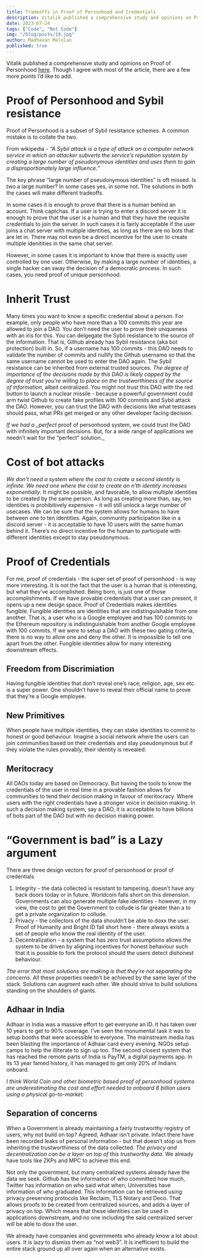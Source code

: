 ---
title: Tradeoffs in Proof of Personhood and Credentials
description: Vitalik published a comprehensive study and opinions on Proof of Personhood here.
date: 2023-07-24
tags: ["Code", "Not Code"]
img: "/blog/posts/19.jpg"
author: Madhavan Malolan
published: true
---

Vitalik published a comprehensive study and opinions on Proof of Personhood [here](https://vitalik.ca/). Though I agree with most of the article, there are a few more points I’d like to add.

# Proof of Personhood and Sybil resistance

Proof of Personhood is a subset of Sybil resistance schemes. A common mistake is to collate the two.

From wikipedia - _“A Sybil attack is a type of attack on a computer network service in which an attacker subverts the service’s reputation system by creating a large number of pseudonymous identities and uses them to gain a disproportionately large influence.”_

The key phrase “large number of pseudonymous identities” is oft missed. Is two a large number? In some cases yes, in some not. The solutions in both the cases will make different tradeoffs.

In some cases it is enough to prove that there is a human behind an account. Think captchas. If a user is trying to enter a discord server it is enough to prove that the user is a human and that they have the requisite credentials to join the server. In such cases it is fairly acceptable if the user joins a chat server with multiple identities, as long as there are no bots that are let in. There may not even be a direct incentive for the user to create multiple idenitities in the same chat server.

However, in some cases it is important to know that there is exactly user controlled by one user. Otherwise, by making a large number of identities, a single hacker can sway the decision of a democratic process. In such cases, you need proof of unique personhood.

# Inherit Trust

Many times you want to know a specific credential about a person. For example, only people who have more than a 100 commits this year are allowed to join a DAO. You don’t need the user to prove their uniqueness with an iris for this. You can delgegate the Sybil resistance to the source of the information. That is, Github already has Sybil resistance (aka bot protection) built in. So, if a username has 100 commits - this DAO needs to validate the number of commits and nullify the Github username so that the same username cannot be used to enter the DAO again. The Sybil resistance can be inherited from external trusted sources. _The degree of importance of the decisions made by this DAO is likely capped by the degree of trust you’re willing to place on the trustworthiness of the source of information_, albeit centralized. You might not trust this DAO with the red button to launch a nuclear missile - because a powerful government could arm twist Github to create fake profiles with 100 commits and Sybil attack the DAO. However, you can trust the DAO with decisions like what testcases should pass, what PRs get merged or any other developer facing decision.

_If we had a \_perfect_ proof of personhood system, we could trust the DAO with infinitely important decisions. But, for a wide range of applications we needn’t wait for the “perfect” solution.\_

# Cost of bot attacks

_We don’t need a system where the cost to create a second identity is infinite. We need one where the cost to create an n’th identity increases exponentially_. It might be possible, and favorable, to allow multiple identities to be created by the same person. As long as creating more than, say, ten identities is prohibitively expensive - it will still unlock a large number of usecases. We can be sure that the system allows for humans to have between one to ten identities. Again, community participation like in a discord server - it is acceptable to have 10 users with the same human behind it. There’s no direct incentive for the human to participate with different identities except to stay pseudonymous.

# Proof of Credentials

For me, proof of credentials - the super set of proof of personhood - is way more interesting. It is not the fact that the user is a human that is interesting, but what they’ve accomplished. Being born, is just one of those accomplishments. If we have provable credentials that a user can present, it opens up a new design space. Proof of Credentials makes identities fungible. Fungible identities are identities that are indistinguishable from one another. That is, a user who is a Google employee and has 100 commits to the Ethereum repository is indistinguishable from another Google employee with 100 commits. If we were to setup a DAO with these two gating criteria, there is no way to allow one and deny the other. It is impossible to tell one apart from the other. Fungible identities allow for many interesting downstream effects.

## Freedom from Discrimiation

Having fungible identities that don’t reveal one’s race, religion, age, sex etc. is a super power. One shouldn’t have to reveal their official name to prove that they’re a Google employee.

## New Primitives

When people have multiple identities, they can stake identities to commit to honest or good behaviour. Imagine a social network where the users can join communities based on their credentials and stay pseudonymous but if they violate the rules provably, their identity is revealed.

## Meritocracy

All DAOs today are based on Democracy. But having the tools to know the credentials of the user in real time in a provable fashion allows for communities to tend their decision making in favour of meritocracy. Where users with the right credentials have a stronger voice in decision making. In such a decision making system, say a DAO, it is acceptable to have billions of bots part of the DAO but with no decision making power.

# “Government is bad” is a Lazy argument

There are three design vectors for proof of personhood or proof of credentials

1.  Integrity - the data collected is resistant to tampering, doesn’t have any back doors today or in future. Worldcoin falls short on this dimension. Governments can also generate multiple fake identities - however, in my view, the cost to get the Government to collude is far greater than a to get a private organization to collude.
2.  Privacy - the collectors of the data shouldn’t be able to doxx the user. Proof of Humanity and Bright ID fall short here - there always exists a set of people who know the real identity of the user.
3.  Decentralization - a system that has zero trust assumptions allows the system to be driven by aligning incentives for honest behaviour such that it is possible to fork the protocol should the users detect dishonest behaviour.

_The error that most solutions are making is that they’re not separating the concerns_. All these properties needn’t be achieved by the same layer of the stack. Solutions can augment each other. We should strive to build solutions standing on the shoulders of giants.

## Adhaar in India

Adhaar in India was a massive effort to get everyone an ID. It has taken over 10 years to get to 90% coverage. I’ve seen the monumental task it was to setup booths that were accessible to everyone. The mainstream media has been blasting the importance of Adhaar card every evening. NGOs setup camps to help the illiterate to sign up too. The second closest system that has reached the remote parts of India is PayTM, a digital payments app. In its 13 year famed history, it has managed to get only 20% of Indians onboard.

_I think World Coin and other biometric based proof of personhood systems are underestimating the cost and effort needed to onboard 8 billion users using a physical go-to-market._

## Separation of concerns

When a Government is already maintaining a fairly trustworthy registry of users, why not build on top? Agreed, Adhaar isn’t private. Infact there have been recorded leaks of personal information - but that doesn’t stop us from inheriting the trustworthiness of the data collected. _The privacy and decentralization can be a layer on top of this trustworthy data_. We already have tools like ZKPs and MPC to achieve this end.

Not only the government, but many centralized systems already have the data we seek. Github has the information of who committed how much, Twitter has information on who said what when, Universities have information of who graduated. This information can be retrieved using privacy preserving protocols like Reclaim, TLS Notary and Deco. That allows proofs to be created from centralized sources, and adds a layer of privacy on top. Which means that these identities can be used in applications downstream, and no one including the said centralized server will be able to doxx the user.

We already have companies and governments who already know a lot about users. It is lazy to dismiss them as “not web3”. It is inefficient to build the entire stack ground up all over again when an alternative exists.

